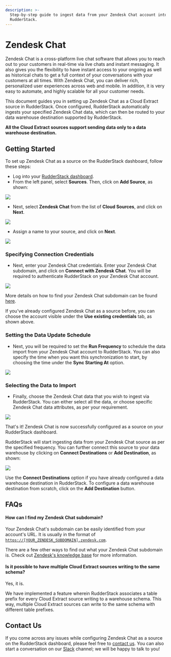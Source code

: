 ```yaml
---
description: >-
  Step-by-step guide to ingest data from your Zendesk Chat account into
  RudderStack.
---
```


# Zendesk Chat

Zendesk Chat is a cross-platform live chat software that allows you to reach out to your customers in real-time via live chats and instant messaging. It also gives you the flexibility to have instant access to your ongoing as well as historical chats to get a full context of your conversations with your customers at all times. With Zendesk Chat, you can deliver rich, personalized user experiences across web and mobile. In addition, it is very easy to automate, and highly scalable for all your customer needs.

This document guides you in setting up Zendesk Chat as a Cloud Extract source in RudderStack. Once configured, RudderStack automatically ingests your specified Zendesk Chat data, which can then be routed to your data warehouse destination supported by RudderStack.

<div class="infoBlock">

<strong>All the Cloud Extract sources support sending data only to a data warehouse destination.</strong>

</div>

## Getting Started

To set up Zendesk Chat as a source on the RudderStack dashboard, follow these steps:

- Log into your [RudderStack dashboard](https://app.rudderlabs.com/signup?type=freetrial).
- From the left panel, select **Sources**. Then, click on **Add Source**, as shown:

<img src="../../images/assets/1 (4) (3) (3) (3) (3) (3) (3) (3) (3) (3) (3) (3) (3) (3) (3) (3) (2) (1).png" />

- Next, select **Zendesk Chat** from the list of **Cloud Sources**, and click on **Next**.

<img src="../../images/assets/2 (13).png" />

- Assign a name to your source, and click on **Next**.

<img src="../../images/assets/3 (9).png" />

### Specifying Connection Credentials

- Next, enter your Zendesk Chat credentials. Enter your Zendesk Chat subdomain, and click on **Connect with Zendesk Chat**. You will be required to authenticate RudderStack on your Zendesk Chat account.

<img src="../../images/assets/4 (11).png" />

<div class="infoBlock">

More details on how to find your Zendesk Chat subdomain can be found <a href="https://support.zendesk.com/hc/en-us/articles/221682747-Where-can-I-find-my-Zendesk-subdomain">here</a>.

</div>

<div class="infoBlock">

If you've already configured Zendesk Chat as a source before, you can choose the account visible under the <strong>Use existing credentials</strong> tab, as shown above.

</div>

### Setting the Data Update Schedule

- Next, you will be required to set the **Run Frequency** to schedule the data import from your Zendesk Chat account to RudderStack. You can also specify the time when you want this synchronization to start, by choosing the time under the **Sync Starting At** option.

<img src="../../images/assets/5 (12).png" />

### Selecting the Data to Import

- Finally, choose the Zendesk Chat data that you wish to ingest via RudderStack. You can either select all the data, or choose specific Zendesk Chat data attributes, as per your requirement.

<img src="../../images/assets/6 (11).png" />

That's it! Zendesk Chat is now successfully configured as a source on your RudderStack dashboard.

RudderStack will start ingesting data from your Zendesk Chat source as per the specified frequency. You can further connect this source to your data warehouse by clicking on **Connect Destinations** or **Add Destination**, as shown:

<img src="../../images/assets/7 (8).png" />

<div class="successBlock">

  Use the <strong>Connect Destinations</strong> option if you have already
  configured a data warehouse destination in RudderStack. To configure a data
  warehouse destination from scratch, click on the
  <strong>Add Destination</strong> button.
</div>

## FAQs

#### How can I find my Zendesk Chat subdomain?

Your Zendesk Chat's subdomain can be easily identified from your account's URL. It is usually in the format of [`https://[YOUR_ZENDESK_SUBDOMAIN].zendesk.com`](https://[your_subdomain].zendesk.com).

There are a few other ways to find out what your Zendesk Chat subdomain is. Check out [Zendesk's knowledge base](https://support.zendesk.com/hc/en-us/articles/221682747-Where-can-I-find-my-Zendesk-subdomain-) for more information.

#### Is it possible to have multiple Cloud Extract sources writing to the same schema?

Yes, it is.

We have implemented a feature wherein RudderStack associates a table prefix for every Cloud Extract source writing to a warehouse schema. This way, multiple Cloud Extract sources can write to the same schema with different table prefixes.

## Contact Us

If you come across any issues while configuring Zendesk Chat as a source on the RudderStack dashboard, please feel free to [contact us](mailto:%20docs@rudderstack.com). You can also start a conversation on our [Slack](https://rudderstack.com/join-rudderstack-slack-community) channel; we will be happy to talk to you!
